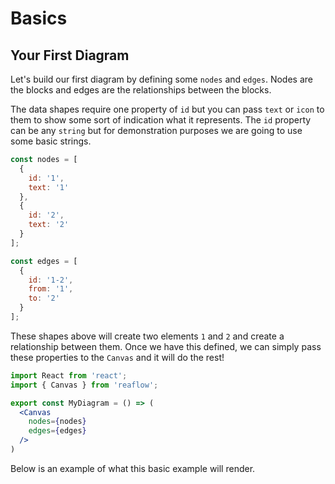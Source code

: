 
<Meta title="Docs/Basics" />

# Basics

## Your First Diagram
Let's build our first diagram by defining some `nodes` and `edges`.
Nodes are the blocks and edges are the relationships between the blocks.

The data shapes require one property of `id` but you can pass `text`
or `icon` to them to show some sort of indication what it represents.
The `id` property can be any `string` but for demonstration purposes
we are going to use some basic strings.

```js
const nodes = [
  {
    id: '1',
    text: '1'
  },
  {
    id: '2',
    text: '2'
  }
];

const edges = [
  {
    id: '1-2',
    from: '1',
    to: '2'
  }
];
```

These shapes above will create two elements `1` and `2` and create
a relationship between them. Once we have this defined, we can simply
pass these properties to the `Canvas` and it will do the rest!

```jsx
import React from 'react';
import { Canvas } from 'reaflow';

export const MyDiagram = () => (
  <Canvas
    nodes={nodes}
    edges={edges}
  />
)
```

Below is an example of what this basic example will render.

<br />
<div style={{ height: 500, width: 700, position: 'relative', margin: '0 auto' }}>
  <Story id="demos-basic--simple" />
</div>
<br />
